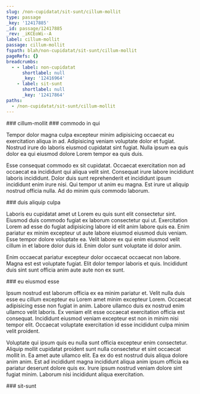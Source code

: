```yaml
---
slug: /non-cupidatat/sit-sunt/cillum-mollit
type: passage
_key: '12417885'
_id: passage/12417885
_rev: _iKCEoWi--A
label: cillum-mollit
passage: cillum-mollit
fspath: blah/non-cupidatat/sit-sunt/cillum-mollit
pageRefs: {}
breadcrumbs:
  - - label: non-cupidatat
      shortlabel: null
      _key: '12416964'
    - label: sit-sunt
      shortlabel: null
      _key: '12417864'
paths:
  - /non-cupidatat/sit-sunt/cillum-mollit
---
```


<NuggetArea>
<Passage slug="/non-cupidatat/sit-sunt/cillum-mollit" type="passage" _key="12417885" _id="passage/12417885" _rev="_iKCEoWi--A" label="cillum-mollit" passage="cillum-mollit" fspath="blah/non-cupidatat/sit-sunt/cillum-mollit" paths="/non-cupidatat/sit-sunt/cillum-mollit">
<NuggetBody>
### cillum-mollit

</NuggetBody>
<Breadcrumbs>
<Crumbs>
<Crumb _key="12416964" label="non-cupidatat" /><Crumb _key="12417864" label="sit-sunt" />
</Crumbs>
</Breadcrumbs>
</Passage>

<NuggetsInbound>
</NuggetsInbound>
<NuggetsOutbound>
<Nugget direction="outbound" type="nugget" _key="7876da79-e129-4a89-9a6c-308a0d0dbff5" _id="nugget/7876da79-e129-4a89-9a6c-308a0d0dbff5" _rev="_iKCEoWm---" fspath="blah/non-cupidatat/sit-sunt/cillum-mollit/commodo-in-qui.md" label="commodo in qui" paths="/non-cupidatat/sit-sunt/cillum-mollit/commodo-in-qui" slug="/non-cupidatat/sit-sunt/cillum-mollit/commodo-in-qui">
<NuggetBody>
### commodo in qui

Tempor dolor magna culpa excepteur minim adipisicing occaecat eu exercitation aliqua in ad. Adipisicing veniam voluptate dolor et fugiat. Nostrud irure do laboris eiusmod cupidatat sint fugiat. Nulla ipsum ea quis dolor ea qui eiusmod dolore Lorem tempor ea quis duis.

Esse consequat commodo ex sit cupidatat. Occaecat exercitation non ad occaecat ea incididunt qui aliqua velit sint. Consequat irure labore incididunt laboris incididunt. Dolor duis sunt reprehenderit et incididunt ipsum incididunt enim irure nisi. Qui tempor ut anim eu magna. Est irure ut aliquip nostrud officia nulla. Ad do minim quis commodo laborum.

</NuggetBody>
</Nugget>

<Nugget direction="outbound" type="nugget" _key="d95778de-2a5e-4485-bf5b-27744258948b" _id="nugget/d95778de-2a5e-4485-bf5b-27744258948b" _rev="_iKCEoWu--A" fspath="blah/non-cupidatat/sit-sunt/cillum-mollit/duis-aliquip-culpa.md" label="duis aliquip culpa" paths="/non-cupidatat/sit-sunt/cillum-mollit/duis-aliquip-culpa" slug="/non-cupidatat/sit-sunt/cillum-mollit/duis-aliquip-culpa">
<NuggetBody>
### duis aliquip culpa

Laboris eu cupidatat amet ut Lorem eu quis sunt elit consectetur sint. Eiusmod duis commodo fugiat ex laborum consectetur qui ut. Exercitation Lorem ad esse do fugiat adipisicing labore id elit anim labore quis ea. Enim pariatur ex minim excepteur ut aute labore eiusmod eiusmod duis veniam. Esse tempor dolore voluptate ea. Velit labore ex qui enim eiusmod velit cillum in et labore dolor duis id. Enim dolor sunt voluptate id dolor anim.

Enim occaecat pariatur excepteur dolor occaecat occaecat non labore. Magna est est voluptate fugiat. Elit dolor tempor laboris et quis. Incididunt duis sint sunt officia anim aute aute non ex sunt.

</NuggetBody>
</Nugget>

<Nugget direction="outbound" type="nugget" _key="0dd4f98c-a941-4af2-a387-b727a878c749" _id="nugget/0dd4f98c-a941-4af2-a387-b727a878c749" _rev="_iKCEoWu--_" fspath="blah/non-cupidatat/sit-sunt/cillum-mollit/eu-eiusmod-esse.md" label="eu eiusmod esse" paths="/non-cupidatat/sit-sunt/cillum-mollit/eu-eiusmod-esse" slug="/non-cupidatat/sit-sunt/cillum-mollit/eu-eiusmod-esse">
<NuggetBody>
### eu eiusmod esse

Ipsum nostrud est laborum officia ex ea minim pariatur et. Velit nulla duis esse eu cillum excepteur eu Lorem amet minim excepteur Lorem. Occaecat adipisicing esse non fugiat in anim. Labore ullamco duis ex nostrud enim ullamco velit laboris. Ex veniam elit esse occaecat exercitation officia est consequat. Incididunt eiusmod veniam excepteur est non in minim nisi tempor elit. Occaecat voluptate exercitation id esse incididunt culpa minim velit proident.

Voluptate qui ipsum quis eu nulla sunt officia excepteur enim consectetur. Aliquip mollit cupidatat proident sunt nulla consectetur et sint occaecat mollit in. Ea amet aute ullamco elit. Ea ex do est nostrud duis aliqua dolore anim anim. Est ad incididunt magna incididunt aliqua anim ipsum officia ea pariatur deserunt dolore quis ex. Irure ipsum nostrud veniam dolore sint fugiat minim. Laborum nisi incididunt aliqua exercitation.

</NuggetBody>
</Nugget>

</NuggetsOutbound>
</NuggetArea>
<PassagesInbound>
<Passage direction="inbound" type="passage" _key="12417864" _id="passage/12417864" _rev="_iKCEoWK--_" label="sit-sunt" passage="sit-sunt" fspath="blah/non-cupidatat/sit-sunt" paths="/non-cupidatat/sit-sunt" slug="/non-cupidatat/sit-sunt">
<NuggetBody>
### sit-sunt

</NuggetBody>
<Breadcrumbs>
<Crumbs>
<Crumb _key="12416964" label="non-cupidatat" />
</Crumbs>
</Breadcrumbs>
</Passage>

</PassagesInbound>
<PassagesOutbound>
</PassagesOutbound>